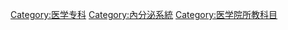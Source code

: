 {{Commonscat|Endocrinology}}

[[Category:医学专科|Category:医学专科]]
[[Category:內分泌系統|Category:內分泌系統]]
[[Category:医学院所教科目|Category:医学院所教科目]]